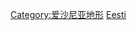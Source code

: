 {{Catnav|頁面分類|地理|水體|河流|歐洲河流}}
{{Catnav|頁面分類|地理|地形|河流|歐洲河流}}
{{Catnav|頁面分類|各種主題的頁面分類|按國家分類|各國地理|愛沙尼亞地理}}
{{Commons category|Rivers of Estonia}}

[[Category:爱沙尼亚地形|Category:爱沙尼亚地形]]
[[Category:欧洲各国河流|Eesti]]